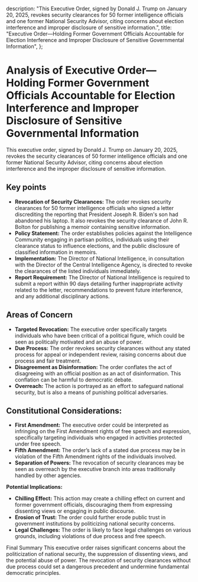   description:
    "This Executive Order, signed by Donald J. Trump on January 20, 2025, revokes security clearances for 50 former intelligence officials and one former National Security Advisor, citing concerns about election interference and improper disclosure of sensitive information.",
  title:
    "Executive Order—Holding Former Government Officials Accountable for Election Interference and Improper Disclosure of Sensitive Governmental Information",
};

# Analysis of Executive Order—Holding Former Government Officials Accountable for Election Interference and Improper Disclosure of Sensitive Governmental Information

This executive order, signed by Donald J. Trump on January 20, 2025, revokes the security clearances of 50 former intelligence officials and one former National Security Advisor, citing concerns about election interference and the improper disclosure of sensitive information.

## Key points

- **Revocation of Security Clearances:** The order revokes security clearances for 50 former intelligence officials who signed a letter discrediting the reporting that President Joseph R. Biden's son had abandoned his laptop. It also revokes the security clearance of John R. Bolton for publishing a memoir containing sensitive information.
- **Policy Statement:** The order establishes policies against the Intelligence Community engaging in partisan politics, individuals using their clearance status to influence elections, and the public disclosure of classified information in memoirs.
- **Implementation:** The Director of National Intelligence, in consultation with the Director of the Central Intelligence Agency, is directed to revoke the clearances of the listed individuals immediately.
- **Report Requirement:** The Director of National Intelligence is required to submit a report within 90 days detailing further inappropriate activity related to the letter, recommendations to prevent future interference, and any additional disciplinary actions.

## Areas of Concern

- **Targeted Revocation:** The executive order specifically targets individuals who have been critical of a political figure, which could be seen as politically motivated and an abuse of power.
- **Due Process:** The order revokes security clearances without any stated process for appeal or independent review, raising concerns about due process and fair treatment.
- **Disagreement as Disinformation:** The order conflates the act of disagreeing with an official position as an act of disinformation. This conflation can be harmful to democratic debate.
- **Overreach:** The action is portrayed as an effort to safeguard national security, but is also a means of punishing political adversaries.

## Constitutional Considerations:

- **First Amendment:** The executive order could be interpreted as infringing on the First Amendment rights of free speech and expression, specifically targeting individuals who engaged in activities protected under free speech.
- **Fifth Amendment:** The order’s lack of a stated due process may be in violation of the Fifth Amendment rights of the individuals involved.
- **Separation of Powers:** The revocation of security clearances may be seen as overreach by the executive branch into areas traditionally handled by other agencies.

**Potential Implications:**

- **Chilling Effect:** This action may create a chilling effect on current and former government officials, discouraging them from expressing dissenting views or engaging in public discourse.
- **Erosion of Trust:** The order could further erode public trust in government institutions by politicizing national security concerns.
- **Legal Challenges:** The order is likely to face legal challenges on various grounds, including violations of due process and free speech.

Final Summary
This executive order raises significant concerns about the politicization of national security, the suppression of dissenting views, and the potential abuse of power. The revocation of security clearances without due process could set a dangerous precedent and undermine fundamental democratic principles.

```

```

